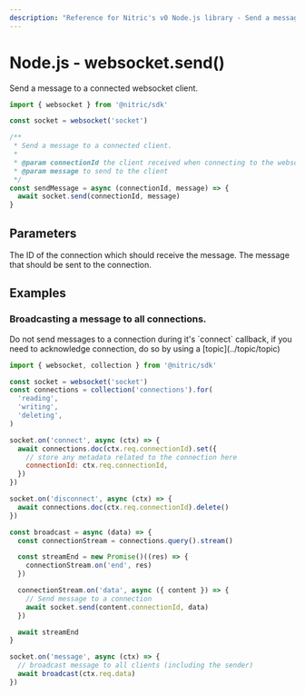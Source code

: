 ```yaml
---
description: "Reference for Nitric's v0 Node.js library - Send a message to a connected websocket client"
---
```


# Node.js - websocket.send()

Send a message to a connected websocket client.

```javascript
import { websocket } from '@nitric/sdk'

const socket = websocket('socket')

/**
 * Send a message to a connected client.
 *
 * @param connectionId the client received when connecting to the websocket
 * @param message to send to the client
 */
const sendMessage = async (connectionId, message) => {
  await socket.send(connectionId, message)
}
```

## Parameters

<Properties>
  <Property name="connectionId" required type="string">
    The ID of the connection which should receive the message.
  </Property>
  <Property
    name="message"
    required
    type="string | Uint8Array | Record<string, any>"
  >
    The message that should be sent to the connection.
  </Property>
</Properties>

## Examples

### Broadcasting a message to all connections.

<Note>
  Do not send messages to a connection during it's `connect` callback, if you
  need to acknowledge connection, do so by using a [topic](../topic/topic)
</Note>

```javascript
import { websocket, collection } from '@nitric/sdk'

const socket = websocket('socket')
const connections = collection('connections').for(
  'reading',
  'writing',
  'deleting',
)

socket.on('connect', async (ctx) => {
  await connections.doc(ctx.req.connectionId).set({
    // store any metadata related to the connection here
    connectionId: ctx.req.connectionId,
  })
})

socket.on('disconnect', async (ctx) => {
  await connections.doc(ctx.req.connectionId).delete()
})

const broadcast = async (data) => {
  const connectionStream = connections.query().stream()

  const streamEnd = new Promise()((res) => {
    connectionStream.on('end', res)
  })

  connectionStream.on('data', async ({ content }) => {
    // Send message to a connection
    await socket.send(content.connectionId, data)
  })

  await streamEnd
}

socket.on('message', async (ctx) => {
  // broadcast message to all clients (including the sender)
  await broadcast(ctx.req.data)
})
```

